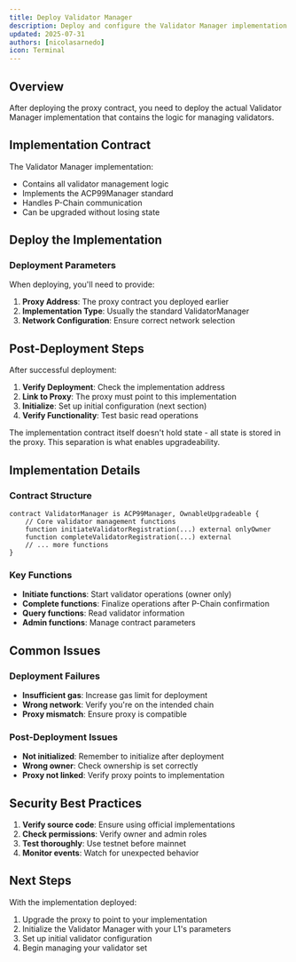 ```yaml
---
title: Deploy Validator Manager
description: Deploy and configure the Validator Manager implementation contract
updated: 2025-07-31
authors: [nicolasarnedo]
icon: Terminal
---
```



## Overview

After deploying the proxy contract, you need to deploy the actual Validator Manager implementation that contains the logic for managing validators.

## Implementation Contract

The Validator Manager implementation:
- Contains all validator management logic
- Implements the ACP99Manager standard
- Handles P-Chain communication
- Can be upgraded without losing state

## Deploy the Implementation



<ToolboxMdxWrapper walletMode="l1">
    <DeployValidatorManager />
</ToolboxMdxWrapper>

### Deployment Parameters

When deploying, you'll need to provide:

1. **Proxy Address**: The proxy contract you deployed earlier
2. **Implementation Type**: Usually the standard ValidatorManager
3. **Network Configuration**: Ensure correct network selection

## Post-Deployment Steps

After successful deployment:

1. **Verify Deployment**: Check the implementation address
2. **Link to Proxy**: The proxy must point to this implementation
3. **Initialize**: Set up initial configuration (next section)
4. **Verify Functionality**: Test basic read operations

<Callout type="info">
The implementation contract itself doesn't hold state - all state is stored in the proxy. This separation is what enables upgradeability.
</Callout>

## Implementation Details

### Contract Structure

```solidity
contract ValidatorManager is ACP99Manager, OwnableUpgradeable {
    // Core validator management functions
    function initiateValidatorRegistration(...) external onlyOwner
    function completeValidatorRegistration(...) external
    // ... more functions
}
```

### Key Functions

- **Initiate functions**: Start validator operations (owner only)
- **Complete functions**: Finalize operations after P-Chain confirmation
- **Query functions**: Read validator information
- **Admin functions**: Manage contract parameters

## Common Issues

### Deployment Failures

- **Insufficient gas**: Increase gas limit for deployment
- **Wrong network**: Verify you're on the intended chain
- **Proxy mismatch**: Ensure proxy is compatible

### Post-Deployment Issues

- **Not initialized**: Remember to initialize after deployment
- **Wrong owner**: Check ownership is set correctly
- **Proxy not linked**: Verify proxy points to implementation

## Security Best Practices

1. **Verify source code**: Ensure using official implementations
2. **Check permissions**: Verify owner and admin roles
3. **Test thoroughly**: Use testnet before mainnet
4. **Monitor events**: Watch for unexpected behavior

## Next Steps

With the implementation deployed:
1. Upgrade the proxy to point to your implementation
2. Initialize the Validator Manager with your L1's parameters
3. Set up initial validator configuration
4. Begin managing your validator set